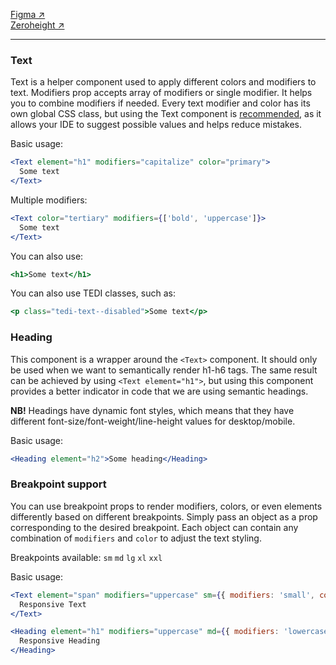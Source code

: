 
<Meta name="Welcome" title="Tedi-components/Base/Typography/Guidelines" />

[Figma ↗](<https://www.figma.com/design/jWiRIXhHRxwVdMSimKX2FF/TEDI-Design-System-(draft)?node-id=115-11630&m=dev>)<br/>
[Zeroheight ↗](https://zeroheight.com/1ee8444b7/p/4651ec-typography) <hr/>

### Text

Text is a helper component used to apply different colors and modifiers to text.
Modifiers prop accepts array of modifiers or single modifier. It helps you to combine modifiers if needed.
Every text modifier and color has its own global CSS class, but using the Text component is <u>recommended</u>, as it allows your IDE to suggest possible values and helps reduce mistakes.

Basic usage:

```jsx
<Text element="h1" modifiers="capitalize" color="primary">
  Some text
</Text>
```

Multiple modifiers:

```jsx
<Text color="tertiary" modifiers={['bold', 'uppercase']}>
  Some text
</Text>
```

You can also use:

```jsx
<h1>Some text</h1>
```

You can also use TEDI classes, such as:

```jsx
<p class="tedi-text--disabled">Some text</p>
```

### Heading

This component is a wrapper around the `<Text>` component. It should only be used when we want to semantically render h1-h6 tags.
The same result can be achieved by using `<Text element="h1">`, but using this component provides a better indicator in code that we are using semantic headings.

<strong>NB!</strong> Headings have dynamic font styles, which means that they have different font-size/font-weight/line-height
values for desktop/mobile.

Basic usage:

```jsx
<Heading element="h2">Some heading</Heading>
```

### Breakpoint support

You can use breakpoint props to render modifiers, colors, or even elements differently based on different breakpoints. Simply pass an object as a prop
corresponding to the desired breakpoint. Each object can contain any combination of `modifiers` and `color` to adjust the text styling.

Breakpoints available: `sm` `md` `lg` `xl` `xxl`

Basic usage:

```jsx
<Text element="span" modifiers="uppercase" sm={{ modifiers: 'small', color: 'primary' }}>
  Responsive Text
</Text>
```

```jsx
<Heading element="h1" modifiers="uppercase" md={{ modifiers: 'lowercase' }}>
  Responsive Heading
</Heading>
```

